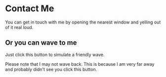 
# Contact Me

You can get in touch with me by opening the nearest window and yelling out of it real loud.

## Or you can wave to me 

Just click this button to simulate a friendly wave.

<Wave />

Please note that I may not wave back. This is because I am very far away and probably didn't see you click this button.

